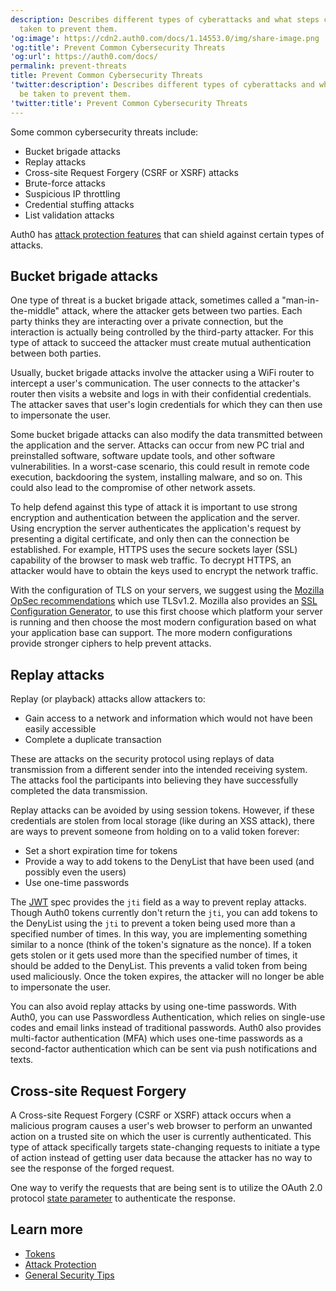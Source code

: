 ```yaml
---
description: Describes different types of cyberattacks and what steps can be
  taken to prevent them.
'og:image': https://cdn2.auth0.com/docs/1.14553.0/img/share-image.png
'og:title': Prevent Common Cybersecurity Threats
'og:url': https://auth0.com/docs/
permalink: prevent-threats
title: Prevent Common Cybersecurity Threats
'twitter:description': Describes different types of cyberattacks and what steps can
  be taken to prevent them.
'twitter:title': Prevent Common Cybersecurity Threats
---
```

Some common cybersecurity threats include:

* Bucket brigade attacks
* Replay attacks
* Cross-site Request Forgery (CSRF or XSRF) attacks
* Brute-force attacks
* <Tooltip tip="Suspicious IP Throttling: Form of attack protection that protects your tenant against suspicious logins targeting too many accounts from a single IP address." cta="View Glossary" href="/glossary?term=Suspicious+IP+throttling">Suspicious IP throttling</Tooltip>
* Credential stuffing attacks
* List validation attacks

Auth0 has [attack protection features](/secure/attack-protection) that can shield against certain types of attacks.

## Bucket brigade attacks

One type of threat is a bucket brigade attack, sometimes called a "man-in-the-middle" attack, where the attacker gets between two parties. Each party thinks they are interacting over a private connection, but the interaction is actually being controlled by the third-party attacker. For this type of attack to succeed the attacker must create mutual authentication between both parties.

Usually, bucket brigade attacks involve the attacker using a WiFi router to intercept a user's communication. The user connects to the attacker's router then visits a website and logs in with their confidential credentials. The attacker saves that user's login credentials for which they can then use to impersonate the user.

Some bucket brigade attacks can also modify the data transmitted between the application and the server. Attacks can occur from new PC trial and preinstalled software, software update tools, and other software vulnerabilities. In a worst-case scenario, this could result in remote code execution, backdooring the system, installing malware, and so on. This could also lead to the compromise of other network assets.

To help defend against this type of attack it is important to use strong encryption and authentication between the application and the server. Using encryption the server authenticates the application's request by presenting a digital certificate, and only then can the connection be established. For example, HTTPS uses the secure sockets layer (SSL) capability of the browser to mask web traffic. To decrypt HTTPS, an attacker would have to obtain the keys used to encrypt the network traffic.

With the configuration of TLS on your servers, we suggest using the [Mozilla OpSec recommendations](https://wiki.mozilla.org/Security/Server_Side_TLS) which use TLSv1.2. Mozilla also provides an [SSL Configuration Generator](https://mozilla.github.io/server-side-tls/ssl-config-generator/), to use this first choose which platform your server is running and then choose the most modern configuration based on what your application base can support. The more modern configurations provide stronger ciphers to help prevent attacks.

## Replay attacks

Replay (or playback) attacks allow attackers to:

* Gain access to a network and information which would not have been easily accessible
* Complete a duplicate transaction

These are attacks on the security protocol using replays of data transmission from a different sender into the intended receiving system. The attacks fool the participants into believing they have successfully completed the data transmission.

Replay attacks can be avoided by using session tokens. However, if these credentials are stolen from local storage (like during an XSS attack), there are ways to prevent someone from holding on to a valid token forever:

* Set a short expiration time for tokens
* Provide a way to add tokens to the DenyList that have been used (and possibly even the users)
* Use one-time passwords

The [JWT](/secure/tokens/json-web-tokens) spec provides the `jti` field as a way to prevent replay attacks. Though Auth0 tokens currently don't return the `jti`, you can add tokens to the DenyList using the `jti` to prevent a token being used more than a specified number of times. In this way, you are implementing something similar to a <Tooltip tip="Nonce: Arbitrary number issued once in an authentication protocol to detect and prevent replay attacks." cta="View Glossary" href="/glossary?term=nonce">nonce</Tooltip> (think of the token's signature as the nonce). If a token gets stolen or it gets used more than the specified number of times, it should be added to the DenyList. This prevents a valid token from being used maliciously. Once the token expires, the attacker will no longer be able to impersonate the user.

You can also avoid replay attacks by using one-time passwords. With Auth0, you can use <Tooltip tip="Passwordless: Form of authentication that does not rely on a password as the first factor." cta="View Glossary" href="/glossary?term=Passwordless">Passwordless</Tooltip> Authentication, which relies on single-use codes and email links instead of traditional passwords. Auth0 also provides <Tooltip tip="Multi-factor authentication (MFA): User authentication process that uses a factor in addition to username and password such as a code via SMS." cta="View Glossary" href="/glossary?term=multi-factor+authentication">multi-factor authentication</Tooltip> (MFA) which uses one-time passwords as a second-factor authentication which can be sent via push notifications and texts.

## Cross-site Request Forgery

A Cross-site Request Forgery (CSRF or XSRF) attack occurs when a malicious program causes a user's web browser to perform an unwanted action on a trusted site on which the user is currently authenticated. This type of attack specifically targets state-changing requests to initiate a type of action instead of getting user data because the attacker has no way to see the response of the forged request.

One way to verify the requests that are being sent is to utilize the <Tooltip tip="OAuth 2.0: Authorization framework that defines authorization protocols and workflows." cta="View Glossary" href="/glossary?term=OAuth+2.0">OAuth 2.0</Tooltip> protocol [state parameter](/secure/attack-protection/state-parameters) to authenticate the response.

## Learn more

* [Tokens](/secure/tokens)
* [Attack Protection](/secure/attack-protection)
* [General Security Tips](/secure/security-guidance/tips)